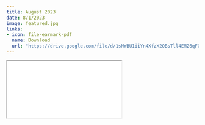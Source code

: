 ```yaml
---
title: August 2023
date: 8/1/2023
image: featured.jpg 
links:
- icon: file-earmark-pdf
  name: Download
  url: "https://drive.google.com/file/d/1sNWBU1iiYn4XfzX2OBsTll4EM26qF0ER/view?usp=drive_link"
---
```



```{=html}
<iframe class="news ar4x3" src="aug2023.Rhtml" title="August Newsletter"></iframe>
```
